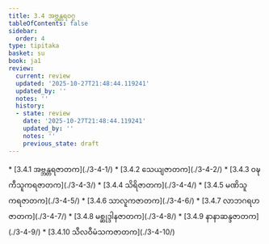 ```yaml
---
title: 3.4 အဗ္ဘန္တရဝဂ္ဂ
tableOfContents: false
sidebar:
  order: 4
type: tipitaka
basket: su
book: ja1
review:
  current: review
  updated: '2025-10-27T21:48:44.119241'
  updated_by: ''
  notes: ''
  history:
  - state: review
    date: '2025-10-27T21:48:44.119241'
    updated_by: ''
    notes: ''
    previous_state: draft
---
```



<ReviewStatus review={frontmatter.review} showDetails={true} />

<HypothesisAnnotation frontmatter={frontmatter} />

<DynamicBreadcrumb />



<TableOfContents book="ja1" section="3.4">
* [3.4.1 အဗ္ဘန္တရဇာတက](./3-4-1/)
* [3.4.2 သေယျဇာတက](./3-4-2/)
* [3.4.3 ဝဍ္ဎကီသူကရဇာတက](./3-4-3/)
* [3.4.4 သိရိဇာတက](./3-4-4/)
* [3.4.5 မဏိသူကရဇာတက](./3-4-5/)
* [3.4.6 သာလူကဇာတက](./3-4-6/)
* [3.4.7 လာဘဂရဟဇာတက](./3-4-7/)
* [3.4.8 မစ္ဆုဒ္ဒါနဇာတက](./3-4-8/)
* [3.4.9 နာနာဆန္ဒဇာတက](./3-4-9/)
* [3.4.10 သီလဝီမံသကဇာတက](./3-4-10/)
</TableOfContents>